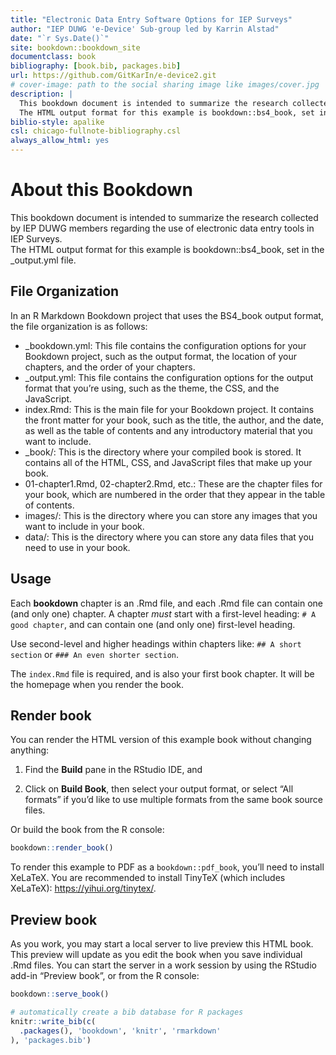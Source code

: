 ```yaml
--- 
title: "Electronic Data Entry Software Options for IEP Surveys"
author: "IEP DUWG 'e-Device' Sub-group led by Karrin Alstad"
date: "`r Sys.Date()`"
site: bookdown::bookdown_site
documentclass: book
bibliography: [book.bib, packages.bib]
url: https://github.com/GitKarIn/e-device2.git
# cover-image: path to the social sharing image like images/cover.jpg
description: |
  This bookdown document is intended to summarize the research collected by IEP DUWG members regarding the use of electronic data entry tools in IEP Surveys.  
  The HTML output format for this example is bookdown::bs4_book, set in the _output.yml file.
biblio-style: apalike
csl: chicago-fullnote-bibliography.csl
always_allow_html: yes
---
```


# About this Bookdown 

This bookdown document is intended to summarize the research collected by IEP DUWG members regarding the use of electronic data entry tools in IEP Surveys.  
The HTML output format for this example is bookdown::bs4_book, set in the _output.yml file.

## File Organization

In an R Markdown Bookdown project that uses the BS4_book output format, the file organization is as follows:

  * _bookdown.yml: This file contains the configuration options for your Bookdown project, such as the output format, the location of your chapters, and the order of your chapters.
  * _output.yml: This file contains the configuration options for the output format that you're using, such as the theme, the CSS, and the JavaScript.
  * index.Rmd: This is the main file for your Bookdown project. It contains the front matter for your book, such as the title, the author, and the date, as well as the table of contents and any introductory material that you want to include.
  * _book/: This is the directory where your compiled book is stored. It contains all of the HTML, CSS, and JavaScript files that make up your book.
  * 01-chapter1.Rmd, 02-chapter2.Rmd, etc.: These are the chapter files for your book, which are numbered in the order that they appear in the table of contents.
  * images/: This is the directory where you can store any images that you want to include in your book.
  * data/: This is the directory where you can store any data files that you need to use in your book.



## Usage 

Each **bookdown** chapter is an .Rmd file, and each .Rmd file can contain one (and only one) chapter. A chapter *must* start with a first-level heading: `# A good chapter`, and can contain one (and only one) first-level heading.

Use second-level and higher headings within chapters like: `## A short section` or `### An even shorter section`.

The `index.Rmd` file is required, and is also your first book chapter. It will be the homepage when you render the book.

## Render book

You can render the HTML version of this example book without changing anything:

1. Find the **Build** pane in the RStudio IDE, and

1. Click on **Build Book**, then select your output format, or select "All formats" if you'd like to use multiple formats from the same book source files.

Or build the book from the R console:

```r
bookdown::render_book()
```

To render this example to PDF as a `bookdown::pdf_book`, you'll need to install XeLaTeX. You are recommended to install TinyTeX (which includes XeLaTeX): <https://yihui.org/tinytex/>.

## Preview book

As you work, you may start a local server to live preview this HTML book. This preview will update as you edit the book when you save individual .Rmd files. You can start the server in a work session by using the RStudio add-in "Preview book", or from the R console:

```r
bookdown::serve_book()
```


```r
# automatically create a bib database for R packages
knitr::write_bib(c(
  .packages(), 'bookdown', 'knitr', 'rmarkdown'
), 'packages.bib')
```
